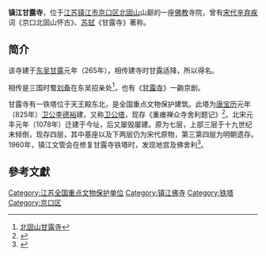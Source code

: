 {{文物保护单位
| 级别 = 全国
| 名称 = 甘露寺铁塔
| 图片 = Iron Pagoda in Ganlu Temple, Zhenjiang, 2016-02-01.jpg
| 编号 = 7-954
| 分类 = 古建筑
| 时代 = 宋、明
| 所在 = [[江苏省|江苏省]][[镇江市|镇江市]][[京口区|京口区]]
| 登录 = 2013年5月
}}

'''镇江甘露寺'''，位于[[江苏|江苏]][[镇江市|镇江市]][[京口区|京口区]][[北固山|北固山]]山巅的一座[[佛教|佛教]]寺院，曾有[[宋代|宋代]][[辛弃疾|辛弃疾]]词《京口北固山怀古》、[[苏轼|苏轼]]《甘露寺》著称。

== 简介 ==
该寺建于[[孫吳|东吴]][[甘露|甘露]]元年（265年），相传建寺时甘露适降，所以得名。

相传是三国时蜀[[刘备|刘备]]在东吴招亲处<ref>[http://tw.myblog.yahoo.com/amyeddie43415444-amyeddie38013044/article?mid=-2&next=11834&l=f&fid=62 北固山甘露寺]{{dead link|date=2018年3月 |bot=InternetArchiveBot |fix-attempted=yes }}</ref>，也有《[[甘露寺_(京剧)|甘露寺]]》一齣京剧。

甘露寺有一铁塔位于天王殿东北，是全国重点文物保护建筑。此塔为[[唐|唐]][[寶曆_(唐朝)|宝历]]元年（825年）[[卫公|卫公]][[李德裕|李德裕]]建，又称[[卫公塔|卫公塔]]，现存《重瘗禅众寺舍利题记》<ref>{{Cite web |url=http://www.yiyuanyi.org/plus/view.php?aid=27011 |title=【江苏镇江甘露寺】三国刘备招亲处，荒凉之处蕴沧桑 |access-date=2009-12-24 |archive-url=https://web.archive.org/web/20100108223003/http://www.yiyuanyi.org/plus/view.php?aid=27011 |archive-date=2010-01-08 |dead-url=yes }}</ref>。北宋元丰元年（1078年）迁建于今址，后又屡毁屡建。原为七层，上部三层于十九世纪末倾倒，现存四层，其中基座以及下两层仍为宋代原物，第三第四层为明朝遗存。1960年，镇江文管会在修复甘露寺铁塔时，发现地宫及佛舍利<ref>{{Cite web |url=http://travel.sina.com.cn/china/2009-06-02/101186977.shtml |title=佛舍利在中国：镇江甘露寺铁塔释迦佛舍利 |access-date=2009-12-24 |archive-date=2019-06-07 |archive-url=https://web.archive.org/web/20190607131249/http://travel.sina.com.cn/china/2009-06-02/101186977.shtml |dead-url=no }}</ref>。

{{Quote box
|width=30%
|align=right
|quote=枕中雲氣千峰近，床底松聲萬壑哀。<br />要看銀山拍天浪，開窗放入大江來。
|source=（[[宋|宋]]）[[曾公亮|曾公亮]]《宿甘露寺僧舍》
|}}

==參考文獻==
{{wikisource|甘露寺}}
<div class="references-small">
<references></references>
</div>
{{jiangsu-stub}}
{{DEFAULTSORT:G}}
{{长江沿岸的楼阁与塔}}
{{江苏全国重点文物保护单位}}
[[Category:江苏全国重点文物保护单位|Category:江苏全国重点文物保护单位]]
[[Category:镇江佛寺|Category:镇江佛寺]]
[[Category:铁塔|Category:铁塔]]
[[Category:京口区|Category:京口区]]